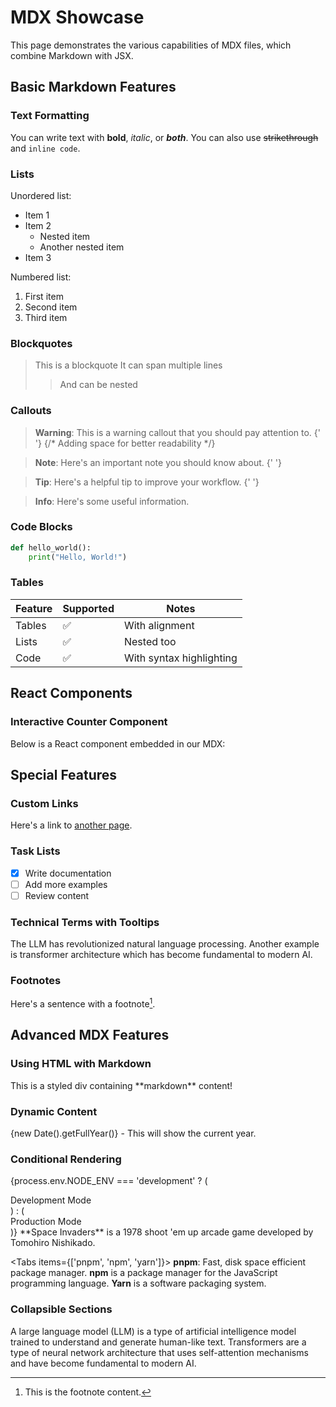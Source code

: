 # MDX Showcase

This page demonstrates the various capabilities of MDX files, which combine Markdown with JSX.

## Basic Markdown Features

### Text Formatting
You can write text with **bold**, *italic*, or ***both***. 
You can also use ~~strikethrough~~ and `inline code`.

### Lists
Unordered list:
- Item 1
- Item 2
  - Nested item
  - Another nested item
- Item 3

Numbered list:
1. First item
2. Second item
3. Third item

### Blockquotes
> This is a blockquote
> It can span multiple lines
>> And can be nested

### Callouts
> **Warning**: This is a warning callout that you should pay attention to.
{' '}
{/* Adding space for better readability */}

> **Note**: Here's an important note you should know about.
{' '}

> **Tip**: Here's a helpful tip to improve your workflow.
{' '}

> **Info**: Here's some useful information.

### Code Blocks
```python
def hello_world():
    print("Hello, World!")
```

### Tables
| Feature | Supported | Notes |
|---------|-----------|-------|
| Tables | ✅ | With alignment |
| Lists | ✅ | Nested too |
| Code | ✅ | With syntax highlighting |

## React Components


### Interactive Counter Component
Below is a React component embedded in our MDX:

<Counters />

## Special Features

### Custom Links
Here's a link to [another page](/advanced/satori).

### Task Lists
- [x] Write documentation
- [ ] Add more examples
- [ ] Review content

### Technical Terms with Tooltips

The <TextTooltip text="A large language model is a type of artificial intelligence model trained to understand and generate human-like text">LLM</TextTooltip> has revolutionized natural language processing. Another example is <TextTooltip text="Transformers are a type of neural network architecture that uses self-attention mechanisms">transformer architecture</TextTooltip> which has become fundamental to modern AI.

### Footnotes
Here's a sentence with a footnote[^1].

[^1]: This is the footnote content.

## Advanced MDX Features

### Using HTML with Markdown
<div style={{ padding: '1rem', backgroundColor: '#f0f0f0', borderRadius: '4px' }}>
  This is a styled div containing **markdown** content!
</div>

### Dynamic Content
{new Date().getFullYear()} - This will show the current year.

### Conditional Rendering
{process.env.NODE_ENV === 'development' ? (
  <div>Development Mode</div>
) : (
  <div>Production Mode</div>
)}



<Callout emoji="👾">
  **Space Invaders** is a 1978 shoot 'em up arcade game developed by Tomohiro
  Nishikado.
</Callout>


 
<Tabs items={['pnpm', 'npm', 'yarn']}>
  <Tab>**pnpm**: Fast, disk space efficient package manager.</Tab>
  <Tab>**npm** is a package manager for the JavaScript programming language.</Tab>
  <Tab>**Yarn** is a software packaging system.</Tab>
</Tabs>


### Collapsible Sections

<Collapsible title="What is an LLM?">
  A large language model (LLM) is a type of artificial intelligence model trained to understand and generate human-like text.
</Collapsible>

<Collapsible title="What is a Transformer?">
  Transformers are a type of neural network architecture that uses self-attention mechanisms and have become fundamental to modern AI.
</Collapsible>